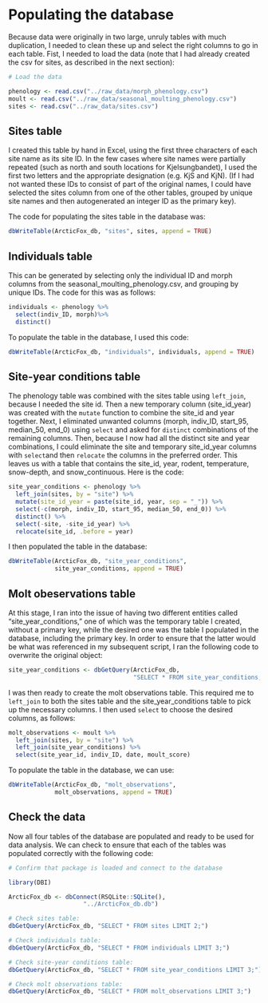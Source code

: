 # Populating the database

Because data were originally in two large, unruly tables with much duplication, I needed to clean these up and select the right columns to go in each table. Fist, I needed to load the data (note that I had already created the csv for sites, as described in the next section):

```r
# Load the data

phenology <- read.csv("../raw_data/morph_phenology.csv")
moult <- read.csv("../raw_data/seasonal_moulting_phenology.csv")
sites <- read.csv("../raw_data/sites.csv")
```

## Sites table

I created this table by hand in Excel, using the first three characters of each site name as its site ID. In the few cases where site names were partially repeated (such as north and south locations for Kjelsungbandet), I used the first two letters and the appropriate designation (e.g. KjS and KjN). (If I had not wanted these IDs to consist of part of the original names, I could have selected the sites column from one of the other tables, grouped by unique site names and then autogenerated an integer ID as the primary key).

The code for populating the sites table in the database was:

```r
dbWriteTable(ArcticFox_db, "sites", sites, append = TRUE)
```

## Individuals table

This can be generated by selecting only the individual ID and morph columns from the seasonal_moulting_phenology.csv, and grouping by unique IDs. The code for this was as follows:

```r
individuals <- phenology %>% 
  select(indiv_ID, morph)%>%
  distinct()
```

To populate the table in the database, I used this code:

```r
dbWriteTable(ArcticFox_db, "individuals", individuals, append = TRUE)
```

## Site-year conditions table

The phenology table was combined with the sites table using `left_join`, because I needed the site id. Then a new temporary column (site_id_year) was created with the `mutate` function to combine the site_id and year together. Next, I eliminated unwanted columns (morph, indiv_ID, start_95, median_50, end_0) using `select` and asked for `distinct` combinations of the remaining columns. Then, because I now had all the distinct site and year combinations, I could eliminate the site and temporary site_id_year columns with `select`and then `relocate` the columns in the preferred order. This leaves us with a table that contains the site_id, year, rodent, temperature, snow-depth, and snow_continuous. Here is the code:

```r
site_year_conditions <- phenology %>%
  left_join(sites, by = "site") %>%
  mutate(site_id_year = paste(site_id, year, sep = "_")) %>%
  select(-c(morph, indiv_ID, start_95, median_50, end_0)) %>%
  distinct() %>%
  select(-site, -site_id_year) %>%
  relocate(site_id, .before = year)
```

I then populated the table in the database:

```r
dbWriteTable(ArcticFox_db, "site_year_conditions", 
             site_year_conditions, append = TRUE)
```

## Molt obeservations table

At this stage, I ran into the issue of having two different entities called "site_year_conditions," one of which was the temporary table I created, without a primary key, while the desired one was the table I populated in the database, including the primary key. In order to ensure that the latter would be what was referenced in my subsequent script, I ran the following code to overwrite the original object:

```r
site_year_conditions <- dbGetQuery(ArcticFox_db, 
                                   "SELECT * FROM site_year_conditions;")
```

I was then ready to create the molt observations table. This required me to `left_join` to both the sites table and the site_year_conditions table to pick up the necessary columns. I then used `select` to choose the desired columns, as follows:

```r
molt_observations <- moult %>%
  left_join(sites, by = "site") %>%
  left_join(site_year_conditions) %>%
  select(site_year_id, indiv_ID, date, moult_score)
```

To populate the table in the database, we can use:

```r
dbWriteTable(ArcticFox_db, "molt_observations", 
             molt_observations, append = TRUE)
```

## Check the data

Now all four tables of the database are populated and ready to be used for data analysis. We can check to ensure that each of the tables was populated correctly with the following code:

```r
# Confirm that package is loaded and connect to the database

library(DBI)

ArcticFox_db <- dbConnect(RSQLite::SQLite(), 
                     "../ArcticFox_db.db")

# Check sites table:
dbGetQuery(ArcticFox_db, "SELECT * FROM sites LIMIT 2;")

# Check individuals table:
dbGetQuery(ArcticFox_db, "SELECT * FROM individuals LIMIT 3;")

# Check site-year conditions table:
dbGetQuery(ArcticFox_db, "SELECT * FROM site_year_conditions LIMIT 3;")

# Check molt observations table:
dbGetQuery(ArcticFox_db, "SELECT * FROM molt_observations LIMIT 3;")
```

